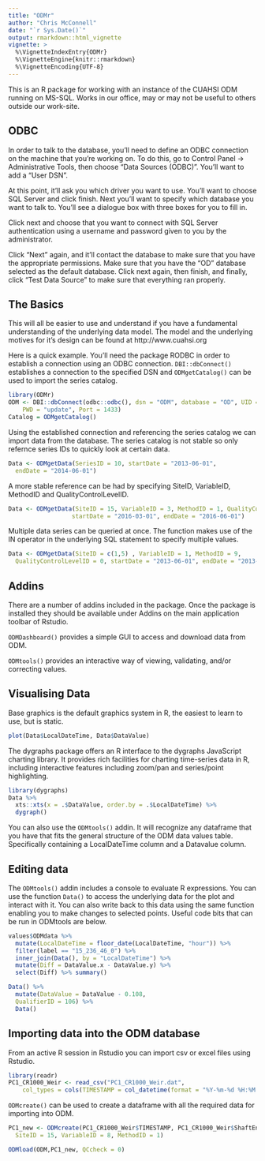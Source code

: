 ```yaml
---
title: "ODMr"
author: "Chris McConnell"
date: "`r Sys.Date()`"
output: rmarkdown::html_vignette
vignette: >
  %\VignetteIndexEntry{ODMr}
  %\VignetteEngine{knitr::rmarkdown}
  %\VignetteEncoding{UTF-8}
---
```


This is an R package for working with an instance of the CUAHSI ODM running on MS-SQL. Works in our office, may or may not be useful to others outside our work-site.

## ODBC

In order to talk to the database, you'll need to define an ODBC connection on the machine that you're working on. To do this, go to Control Panel -> Administrative Tools, then choose "Data Sources (ODBC)". You'll want to add a "User DSN".

At this point, it'll ask you which driver you want to use. You'll want to choose SQL Server and click finish. Next you'll want to specify which database you want to talk to. You'll see a dialogue box with three boxes for you to fill in.

Click next and choose that you want to connect with SQL Server authentication using a username and password given to you by the administrator. 

Click "Next" again, and it'll contact the database to make sure that you have the appropriate permissions. Make sure that you have the “OD” database selected as the default database. Click next again, then finish, and finally, click "Test Data Source" to make sure that everything ran properly.

## The Basics
This will all be easier to use and understand if you have a fundamental understanding of the underlying data model. The model and the underlying motives for it's design can be found at http://www.cuahsi.org 

Here is a quick example. You'll need the package RODBC in order to establish a connection using an ODBC connection. `DBI::dbConnect()` establishes a connection to the specified DSN and `ODMgetCatalog()` can be used to import the series catalog.

```r
library(ODMr)
ODM <- DBI::dbConnect(odbc::odbc(), dsn = "ODM", database = "OD", UID = "update", 
    PWD = "update", Port = 1433)
Catalog = ODMgetCatalog()
```

Using the established connection and referencing the series catalog we can import data from the database. The series catalog is not stable so only refernce series IDs to quickly look at certain data.

```R
Data <- ODMgetData(SeriesID = 10, startDate = "2013-06-01",
  endDate = "2014-06-01")
```

A more stable reference can be had by specifying SiteID, VariableID, MethodID and QualityControlLevelID.

```r
Data <- ODMgetData(SiteID = 15, VariableID = 3, MethodID = 1, QualityControlLevelID = 1,
                  startDate = "2016-03-01", endDate = "2016-06-01")
```

Multiple data series can be queried at once. The function makes use of the IN
operator in the underlying SQL statement to specify multiple values. 

```R
Data <- ODMgetData(SiteID = c(1,5) , VariableID = 1, MethodID = 9,
  QualityControlLevelID = 0, startDate = "2013-06-01", endDate = "2013-07-01")
```

## Addins

There are a number of addins included in the package. Once the package is installed they should be available under Addins on the main application toolbar of Rstudio.

`ODMDashboard()` provides a simple GUI to access and download data from ODM.

`ODMtools()` provides an interactive way of viewing, validating, and/or correcting values.

## Visualising Data
Base graphics is the default graphics system in R, the easiest to learn to use, but is static.

```r
plot(Data$LocalDateTime, Data$DataValue)
```

The dygraphs package offers an R interface to the dygraphs JavaScript charting library. It provides rich facilities for charting time-series data in R, including interactive features including zoom/pan and series/point highlighting.

```r
library(dygraphs)
Data %>% 
  xts::xts(x = .$DataValue, order.by = .$LocalDateTime) %>% 
  dygraph()
```

You can also use the `ODMtools()` addin. It will recognize any dataframe that you have that fits the general structure of the ODM data values table. Specifically containing a LocalDateTime column and a Datavalue column.

## Editing data

The `ODMtools()` addin includes a console to evaluate R expressions. You can use the function `Data()` to access the underlying data for the plot and interact with it. You can also write back to this data using the same function enabling you to make changes to selected points. Useful code bits that can be run in ODMtools are below.

```R
values$ODMdata %>% 
  mutate(LocalDateTime = floor_date(LocalDateTime, "hour")) %>% 
  filter(label == "15_236_46_0") %>%
  inner_join(Data(), by = "LocalDateTime") %>% 
  mutate(Diff = DataValue.x - DataValue.y) %>% 
  select(Diff) %>% summary()

Data() %>%
  mutate(DataValue = DataValue - 0.108,
  QualifierID = 106) %>% 
  Data()
```

## Importing data into the ODM database

From an active R session in Rstudio you can import csv or excel files using Rstudio. 

```R
library(readr)
PC1_CR1000_Weir <- read_csv("PC1_CR1000_Weir.dat", 
    col_types = cols(TIMESTAMP = col_datetime(format = "%Y-%m-%d %H:%M:%S")))
```

`ODMcreate()` can be used to create a dataframe with all the required data for importing into ODM. 

```R
PC1_new <- ODMcreate(PC1_CR1000_Weir$TIMESTAMP, PC1_CR1000_Weir$ShaftEnc_Avg, 
  SiteID = 15, VariableID = 8, MethodID = 1)
```

```R
ODMload(ODM,PC1_new, QCcheck = 0)
```
